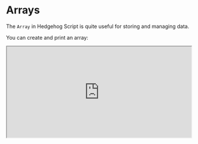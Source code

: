 

#  Arrays

The `Array` in Hedgehog Script is quite useful for storing and managing data.
 

You can create and print an array:

<iframe src="https://hlab.app/s/docs/array1_hbook"
width="100%"
    height="250px"
    title="what4"/>


You can add or remove items from an array:

<iframe src="https://hlab.app/s/docs/array2_hbook"
width="100%"
    height="600px"/>




:::tip
Use the length method to return the length of an `Array` (`arrayName.length`)! 

And to reference elements simply call `arrayName[indexOfElement]`. 
:::

You can iterate over an array:

<iframe src="https://hlab.app/s/docs/array3_hbook"
width="100%"
    height="500px"
    title="what6"/>


For the use of arrow functions in this example, if you're not familiar with the concept, this is a good reference: [Arrow Functions](https://developer.mozilla.org/en-US/docs/Web/JavaScript/Reference/Functions/Arrow_functions)


Lastly, here's an example of an `Array` being used for data storage and management (an `Array` object is required as a parameter):


<iframe src='https://hlab.app/s/book/math_introduction_lu' width='100%' height='300px' />
